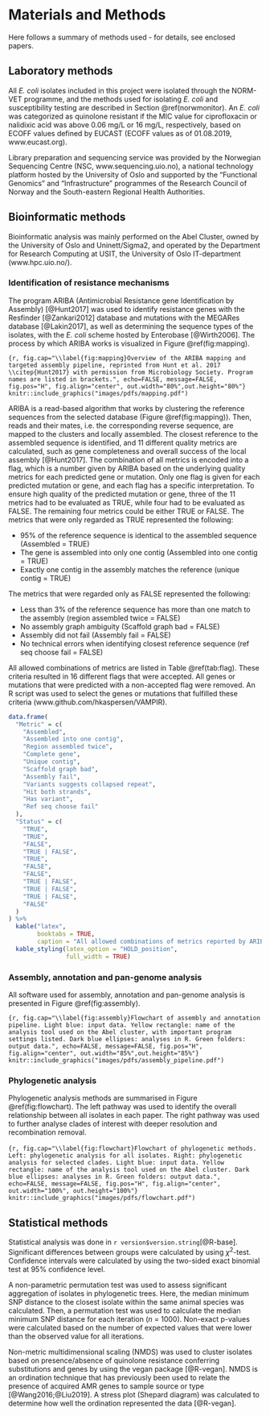 # Materials and Methods

Here follows a summary of methods used - for details, see enclosed papers.

<!-- Chapter 1  -->
## Laboratory methods

All _E. coli_ isolates included in this project were isolated through the NORM-VET programme, and the methods used for isolating _E. coli_ and susceptibility testing are described in Section \@ref(norwmonitor). An _E. coli_ was categorized as quinolone resistant if the MIC value for ciprofloxacin or nalidixic acid was above 0.06 mg/L or 16 mg/L, respectively, based on ECOFF values defined by EUCAST (ECOFF values as of 01.08.2019, www.eucast.org).

Library preparation and sequencing service was provided by the Norwegian Sequencing Centre (NSC, www.sequencing.uio.no), a national technology platform hosted by the University of Oslo and supported by the "Functional Genomics" and "Infrastructure" programmes of the Research Council of Norway and the South-eastern Regional Health Authorities.

<!-- Chapter 2  -->
## Bioinformatic methods
Bioinformatic analysis was mainly performed on the Abel Cluster, owned by the University of Oslo and Uninett/Sigma2, and operated by the Department for Research Computing at USIT, the University of Oslo IT-department (www.hpc.uio.no/).

### Identification of resistance mechanisms {#aribaflag}

The program ARIBA (Antimicrobial Resistance gene Identification by Assembly) [@Hunt2017] was used to identify resistance genes with the Resfinder [@Zankari2012] database and mutations with the MEGARes database [@Lakin2017], as well as determining the sequence types of the isolates, with the _E. coli_ scheme hosted by Enterobase [@Wirth2006]. The process by which ARIBA works is visualized in Figure \@ref(fig:mapping).

```{r, fig.cap="\\label{fig:mapping}Overview of the ARIBA mapping and targeted assembly pipeline, reprinted from Hunt et al. 2017 \\citep{Hunt2017} with permission from Microbiology Society. Program names are listed in brackets.", echo=FALSE, message=FALSE, fig.pos="H", fig.align="center", out.width="80%",out.height="80%"}
knitr::include_graphics("images/pdfs/mapping.pdf")
```

ARIBA is a read-based algorithm that works by clustering the reference sequences from the selected database (Figure \@ref(fig:mapping)). Then, reads and their mates, i.e. the corresponding reverse sequence, are mapped to the clusters and locally assembled. The closest reference to the assembled sequence is identified, and 11 different quality metrics are calculated, such as gene completeness and overall success of the local assembly [@Hunt2017]. The combination of all metrics is encoded into a flag, which is a number given by ARIBA based on the underlying quality metrics for each predicted gene or mutation. Only one flag is given for each predicted mutation or gene, and each flag has a specific interpretation. To ensure high quality of the predicted mutation or gene, three of the 11 metrics had to be evaluated as TRUE, while four had to be evaluated as FALSE. The remaining four metrics could be either TRUE or FALSE. The metrics that were only regarded as TRUE represented the following:

- 95% of the reference sequence is identical to the assembled sequence (Assembled = TRUE)
- The gene is assembled into only one contig (Assembled into one contig = TRUE)
- Exactly one contig in the assembly matches the reference (unique contig = TRUE)

The metrics that were regarded only as FALSE represented the following:

- Less than 3% of the reference sequence has more than one match to the assembly (region assembled twice = FALSE)
- No assembly graph ambiguity (Scaffold graph bad = FALSE)
- Assembly did not fail (Assembly fail = FALSE)
- No technical errors when identifying closest reference sequence (ref seq choose fail = FALSE)

All allowed combinations of metrics are listed in Table \@ref(tab:flag). These criteria resulted in 16 different flags that were accepted. All genes or mutations that were predicted with a non-accepted flag were removed. An R script was used to select the genes or mutations that fulfilled these criteria (www.github.com/hkaspersen/VAMPIR).
\
```r
data.frame(
  "Metric" = c(
    "Assembled",
    "Assembled into one contig",
    "Region assembled twice",
    "Complete gene",
    "Unique contig",
    "Scaffold graph bad",
    "Assembly fail",
    "Variants suggests collapsed repeat",
    "Hit both strands",
    "Has variant",
    "Ref seq choose fail"
  ),
  "Status" = c(
    "TRUE",
    "TRUE",
    "FALSE",
    "TRUE | FALSE",
    "TRUE",
    "FALSE",
    "FALSE",
    "TRUE | FALSE",
    "TRUE | FALSE",
    "TRUE | FALSE",
    "FALSE"
  )
) %>%
  kable("latex",
        booktabs = TRUE,
        caption = "All allowed combinations of metrics reported by ARIBA. All possible combinations of these metrics resulted in 16 different allowed flags. See github.com/sanger-pathogens/ariba/wiki/Task:-flag for a detailed description of each metric.") %>%
  kable_styling(latex_option = "HOLD_position",
                full_width = TRUE)
```

\newpage

### Assembly, annotation and pan-genome analysis
All software used for assembly, annotation and pan-genome analysis is presented in Figure \@ref(fig:assembly).

```{r, fig.cap="\\label{fig:assembly}Flowchart of assembly and annotation pipeline. Light blue: input data. Yellow rectangle: name of the analysis tool used on the Abel cluster, with important program settings listed. Dark blue ellipses: analyses in R. Green folders: output data.", echo=FALSE, message=FALSE, fig.pos="H", fig.align="center", out.width="85%",out.height="85%"}
knitr::include_graphics("images/pdfs/assembly_pipeline.pdf")
```

### Phylogenetic analysis
Phylogenetic analysis methods are summarised in Figure \@ref(fig:flowchart). The left pathway was used to identify the overall relationship between all isolates in each paper. The right pathway was used to further analyse clades of interest with deeper resolution and recombination removal.
\
\
```{r, fig.cap="\\label{fig:flowchart}Flowchart of phylogenetic methods. Left: phylogenetic analysis for all isolates. Right: phylogenetic analysis for selected clades. Light blue: input data. Yellow rectangle: name of the analysis tool used on the Abel cluster. Dark blue ellipses: analyses in R. Green folders: output data.", echo=FALSE, message=FALSE, fig.pos="H", fig.align="center", out.width="100%", out.height="100%"}
knitr::include_graphics("images/pdfs/flowchart.pdf")
```

<!-- Chapter 3 -->
## Statistical methods
Statistical analysis was done in `r version$version.string`[@R-base].
Significant differences between groups were calculated by using $\chi$^2^-test. Confidence intervals were calculated by using the two-sided exact binomial test at 95% confidence level.

A non-parametric permutation test was used to assess significant aggregation of isolates in phylogenetic trees. Here, the median minimum SNP distance to the closest isolate within the same animal species was calculated. Then, a permutation test was used to calculate the median minimum SNP distance for each iteration (_n_ = 1000). Non-exact p-values were calculated based on the number of expected values that were lower than the observed value for all iterations.

Non-metric multidimensional scaling (NMDS) was used to cluster isolates based on presence/absence of quinolone resistance conferring substitutions and genes by using the vegan package [@R-vegan]. NMDS is an ordination technique that has previously been used to relate the presence of acquired AMR genes to sample source or type [@Wang2016;@Liu2019]. A stress plot (Shepard diagram) was calculated to determine how well the ordination represented the data [@R-vegan].
